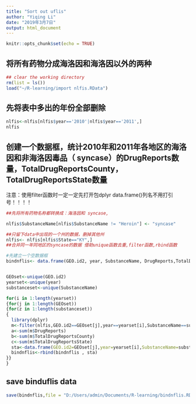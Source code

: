 ```yaml
---
title: "Sort out uflis"
author: "Yiqing Li"
date: "2019年3月7日"
output: html_document
---
```


```r
knitr::opts_chunk$set(echo = TRUE)
```

## 将所有药物分成海洛因和海洛因以外的两种



```r
## clear the working directory
rm(list = ls())
load("~/R-learning/import nlfis.RData")
```

## 先将表中多出的年份全部删除

```r

nlfis<-nlfis[nlfis$year=='2010'|nlfis$year=='2011',]
nlfis

```
## 创建一个数据框，统计2010年和2011年各地区的海洛因和非海洛因毒品（ syncase）的DrugReports数量，TotalDrugReportsCounty，TotalDrugReportsState数量
注意：使用filter函数时一定一定先打开包dplyr
data.frame()列名不用打引号！！！！

```r
##先将所有药物名称都转换成：海洛因和 syncase,

nlfis$SubstanceName[nlfis$SubstanceName != "Heroin"] <- "syncase"

##只留下data中出现的一个州的数据，删掉其他州
nlfis<- nlfis[nlfis$State=="KY",]
##合并同一年同地区的syncase的数据 借助unique函数去重,filter函数,rbind函数

#先建立一个空数据框
bindnflis<- data.frame(GEO.id2, year, SubstanceName, DrugReports,TotalDrugReportsCounty,TotalDrugReportsState)


GEOset<-unique(GEO.id2)
yearset<-unique(year)
substanceset<-unique(SubstanceName)

for(i in 1:length(yearset))
{for(j in 1:length(GEOset))
{for(z in 1:length(substanceset))
{
  library(dplyr)
  m<-filter(nlfis,GEO.id2==GEOset[j],year==yearset[i],SubstanceName==substanceset[z])
  a<-sum(m$DrugReports) 
  b<-sum(m$TotalDrugReportsCounty)
  c<-sum(m$TotalDrugReportsState)
  sta<-data.frame(GEO.id2=GEOset[j],year=yearset[i],SubstanceName=substanceset[z],DrugReports=a,TotalDrugReportsCounty=b,TotalDrugReportsState=c)
  bindnflis<-rbind(bindnflis , sta)
}}
}


```
## save binduflis data
```r
save(bindnflis,file = "D:/Users/admin/Documents/R-learning/bindnflis.RData")
```
